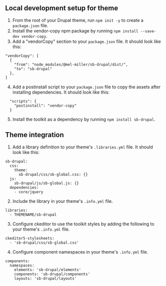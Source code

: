 ## Local development setup for theme

1. From the root of your Drupal theme, run `npm init -y` to create a `package.json` file.
2. Install the vendor-copy npm package by running `npm install --save-dev vendor-copy`.
3. Add a "vendorCopy" section to your `package.json` file. It should look like this:

```
"vendorCopy": [
  {
    "from": "node_modules/@mel-miller/sb-drupal/dist/",
    "to": "sb-drupal"
  },
]
```

4. Add a postinstall script to your `package.json` file to copy the assets after installing dependencies. It should look like this:

```
  "scripts": {
    "postinstall": "vendor-copy"
  }
```

5. Install the toolkit as a dependency by running `npm install sb-drupal`.

## Theme integration

1. Add a library definition to your theme's `.libraries.yml` file. It should look like this:

```
sb-drupal:
  css:
    theme:
      sb-drupal/css/sb-global.css: {}
  js:
    sb-drupal/js/sb-global.js: {}
  dependencies:
    - core/jquery
```

2. Include the library in your theme's `.info.yml` file.

```
libraries:
  - THEMENAME/sb-drupal
```

3. Configure ckeditor to use the toolkit styles by adding the following to your theme's `.info.yml` file.

```
ckeditor5-stylesheets:
  - 'sb-drupal/css/sb-global.css'
```

4. Configure component namespaces in your theme's `.info.yml` file.

```
components:
  namespaces:
    elements: 'sb-drupal/elements'
    components: 'sb-drupal/components'
    layouts: 'sb-drupal/layouts'
```

